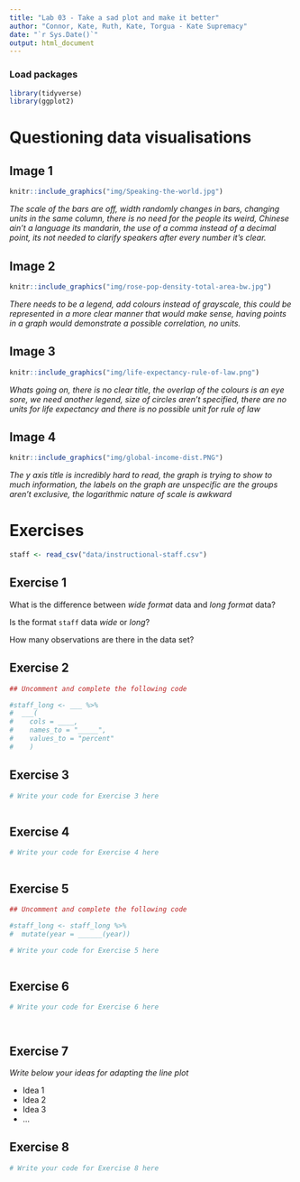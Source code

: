 ```yaml
---
title: "Lab 03 - Take a sad plot and make it better"
author: "Connor, Kate, Ruth, Kate, Torgua - Kate Supremacy"
date: "`r Sys.Date()`"
output: html_document
---
```


### Load packages

```r
library(tidyverse)
library(ggplot2)
```


# Questioning data visualisations

## Image 1

```r
knitr::include_graphics("img/Speaking-the-world.jpg")
```

_The scale of the bars are off, width randomly changes in bars, changing units in the same column, there is no need for the people its weird, Chinese ain't a language its mandarin, the use of a comma instead of a decimal point, its not needed to clarify speakers after every number it's clear. _





## Image 2

```r
knitr::include_graphics("img/rose-pop-density-total-area-bw.jpg")
```

_There needs to be a legend, add colours instead of grayscale, this could be represented in a more clear manner that would make sense, having points in a graph would demonstrate a possible correlation, no units._




## Image 3

```r
knitr::include_graphics("img/life-expectancy-rule-of-law.png")
```

_Whats going on, there is no clear title, the overlap of the colours is an eye sore, we need another legend, size of circles aren't specified, there are no units for life expectancy and there is no possible unit for rule of law _




## Image 4

```r
knitr::include_graphics("img/global-income-dist.PNG")
```

_The y axis title is incredibly hard to read, the graph is trying to show to much information, the labels on the graph are unspecific are the groups aren't exclusive, the logarithmic nature of scale is awkward_





# Exercises

```r
staff <- read_csv("data/instructional-staff.csv")
```


## Exercise 1

What is the difference between *wide format* data and *long format* data?


Is the format `staff` data *wide* or *long*?


How many observations are there in the data set?




## Exercise 2

```r
## Uncomment and complete the following code

#staff_long <- ___ %>%
#  ___(
#    cols = ____, 
#    names_to = "_____",
#    values_to = "percent"
#    )

```


## Exercise 3

```r
# Write your code for Exercise 3 here



```

## Exercise 4

```r
# Write your code for Exercise 4 here



```

## Exercise 5

```r
## Uncomment and complete the following code

#staff_long <- staff_long %>%
#  mutate(year = ______(year))
```


```r
# Write your code for Exercise 5 here



```

## Exercise 6

```r
# Write your code for Exercise 6 here




```

## Exercise 7

_Write below your ideas for adapting the line plot_

* Idea 1
* Idea 2
* Idea 3
* ...


## Exercise 8

```r
# Write your code for Exercise 8 here



```

